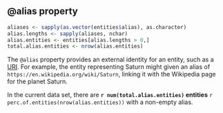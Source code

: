 ## @alias property

```r
aliases <- sapply(as.vector(entities$alias), as.character)
alias.lengths <- sapply(aliases, nchar)
alias.entities <- entities[alias.lengths > 0,]
total.alias.entities <- nrow(alias.entities)
```

The `@alias` property provides an external identity for an entity, such as a [URI](https://en.wikipedia.org/wiki/Uniform_Resource_Identifier). For example, the entity representing Saturn might given an alias of `https://en.wikipedia.org/wiki/Saturn`, linking it with the Wikipedia page for the planet Saturn.

In the current data set, there are **`r num(total.alias.entities)` entities** `r perc.of.entities(nrow(alias.entities))` with a non-empty alias.
